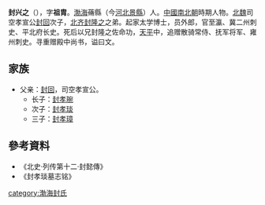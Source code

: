 '''封兴之'''（{{bd|?||522年||catIdx=F}}），字'''祖胄'''。[[渤海郡|渤海]]蓨縣（今[[河北|河北]][[景縣|景縣]]）人。[[中國|中國]][[南北朝|南北朝]]時期人物。[[北魏|北魏]]司空孝宣公[[封回|封回]]次子，[[北齐|北齐]][[封隆之|封隆之]]之弟。起家太学博士，员外郎，官至瀛、冀二州刺史、平北府长史。死后以兄封隆之佐命功，[[天平|天平]]中，追赠散骑常侍、抚军将军、雍州刺史。寻重赠殿中尚书，谥曰文。

== 家族 ==
{{main|渤海封氏}}
*父亲：[[封回|封回]]，司空孝宣公。  
**长子：[[封孝琬|封孝琬]] 
**次子：[[封孝琰|封孝琰]]  
**三子：[[封孝璋|封孝璋]]

== 參考資料 ==
*《北史·列传第十二·封懿傳》 
*《封孝琰墓志铭》 

[[category:渤海封氏|category:渤海封氏]]